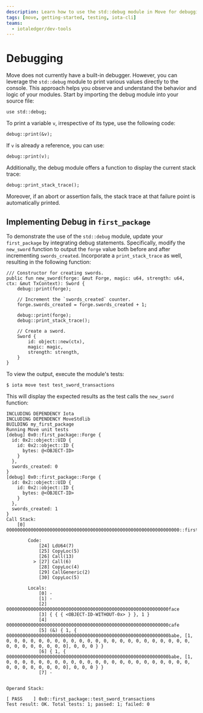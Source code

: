 ```yaml
---
description: Learn how to use the std::debug module in Move for debugging and printing values.
tags: [move, getting-started, testing, iota-cli]
teams:
  - iotaledger/dev-tools
---
```


# Debugging

Move does not currently have a built-in debugger. However, you can leverage the `std::debug` module to print various values directly to the console. This approach helps you observe and understand the behavior and logic of your modules. Start by importing the debug module into your source file:

```move
use std::debug;
```

To print a variable `v`, irrespective of its type, use the following code:

```move
debug::print(&v);
```

If `v` is already a reference, you can use:

```move
debug::print(v);
```

Additionally, the debug module offers a function to display the current stack trace:

```move
debug::print_stack_trace();
```

Moreover, if an abort or assertion fails, the stack trace at that failure point is automatically printed.

## Implementing Debug in `first_package`

To demonstrate the use of the `std::debug` module, update your `first_package` by integrating debug statements. Specifically, modify the `new_sword` function to output the `forge` value both before and after incrementing `swords_created`. Incorporate a `print_stack_trace` as well, resulting in the following function:

```move
/// Constructor for creating swords.
public fun new_sword(forge: &mut Forge, magic: u64, strength: u64, ctx: &mut TxContext): Sword {
    debug::print(forge);

    // Increment the `swords_created` counter.
    forge.swords_created = forge.swords_created + 1;

    debug::print(forge);
    debug::print_stack_trace();

    // Create a sword.
    Sword {
        id: object::new(ctx),
        magic: magic,
        strength: strength,
    }
}
```

To view the output, execute the module's tests:

```shell
$ iota move test test_sword_transactions
```

This will display the expected results as the test calls the `new_sword` function:

```shell
INCLUDING DEPENDENCY Iota
INCLUDING DEPENDENCY MoveStdlib
BUILDING my_first_package
Running Move unit tests
[debug] 0x0::first_package::Forge {
  id: 0x2::object::UID {
    id: 0x2::object::ID {
      bytes: @<OBJECT-ID>
    }
  },
  swords_created: 0
}
[debug] 0x0::first_package::Forge {
  id: 0x2::object::UID {
    id: 0x2::object::ID {
      bytes: @<OBJECT-ID>
    }
  },
  swords_created: 1
}
Call Stack:
    [0] 0000000000000000000000000000000000000000000000000000000000000000::first_package::test_sword_transactions

        Code:
            [24] LdU64(7)
            [25] CopyLoc(5)
            [26] Call(13)
          > [27] Call(6)
            [28] CopyLoc(4)
            [29] CallGeneric(2)
            [30] CopyLoc(5)

        Locals:
            [0] -
            [1] -
            [2] 000000000000000000000000000000000000000000000000000000000000face
            [3] { { { <OBJECT-ID-WITHOUT-0x> } }, 1 }
            [4] 000000000000000000000000000000000000000000000000000000000000cafe
            [5] (&) { 1, { 000000000000000000000000000000000000000000000000000000000000babe, [1, 0, 0, 0, 0, 0, 0, 0, 0, 0, 0, 0, 0, 0, 0, 0, 0, 0, 0, 0, 0, 0, 0, 0, 0, 0, 0, 0, 0, 0, 0, 0], 0, 0, 0 } }
            [6] { 1, { 000000000000000000000000000000000000000000000000000000000000babe, [1, 0, 0, 0, 0, 0, 0, 0, 0, 0, 0, 0, 0, 0, 0, 0, 0, 0, 0, 0, 0, 0, 0, 0, 0, 0, 0, 0, 0, 0, 0, 0], 0, 0, 0 } }
            [7] -


Operand Stack:

[ PASS    ] 0x0::first_package::test_sword_transactions
Test result: OK. Total tests: 1; passed: 1; failed: 0
```


<Quiz questions={questions} />